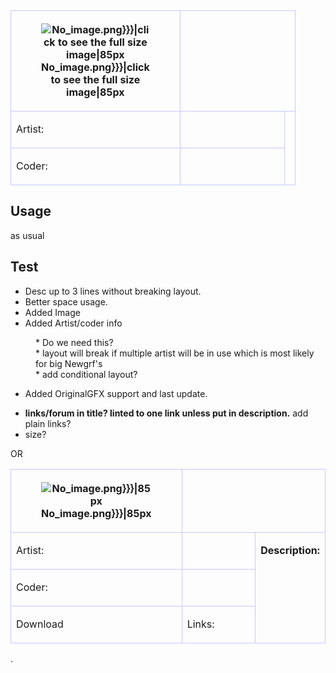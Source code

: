 {| align="left" style="width:100%; font-size:90%; margin:0px; margin-top:1px;"
 |-  style="background-color:#e7ebff;"
 ! rowspan="3" width="85" height="85" style="border: 1px solid #c7c8fe;"|[[Image:{{{Image|No_image.png}}}|click to see the full size image|85px]]
 | colspan="3" style="border: 1px solid #c7c8fe;font-size:12px" |&nbsp;&nbsp;'''{{{Title|Title}}}'''
 | style="border: 1px solid #c7c8fe; width:150px"| Original TTD GFX support {{#ifeq:{{{Symlink|}}}|no|{{en/Check|no}}|{{en/Check|yes}}}}
 | style="border: 1px solid #c7c8fe; width:130px"| Last update: {{{Updated|00/00/00}}}
 |- style="background-color:#e7ebff;"
 ! style="border: 1px solid #c7c8fe; width:50px"|Artist:
 | style="border: 1px solid #c7c8fe; width:150px"|{{en/User|{{{Artist|}}}}}
 | rowspan="2" colspan="3"  style="border: 1px solid #c7c8fe; vertical-align:text-top;"|{{{Description|}}}
 |- style="background-color:#e7ebff;"
 ! style="border: 1px solid #c7c8fe;"|Coder:
 | style="border: 1px solid #c7c8fe;"|{{en/User|{{{Coder|}}}}}
|}<noinclude>{{en/-}}
<!--
{{#IF: {{{Artist|}}} | |
 {{!}} rowspan="2" colspan="5"  style="border: 1px solid #c7c8fe; vertical-align:text-top;"{{!}}{{{Description|}}}
}}
-->
==Usage==

as usual 


==Test==
* Desc up to 3 lines without breaking layout.
* Better space usage.
* Added Image 
* Added Artist/coder info
: * Do we need this?
: * layout will break if multiple artist will be in use which is most likely for big Newgrf's
: * add conditional layout?
* Added OriginalGFX support and last update.


* '''links/forum  in title?  linted to one link unless put in description.'''  add plain links?
* size?

OR

{| align="left" style="width:100%; font-size:90%; margin:0px; margin-top:1px;"
 |-  style="background-color:#e7ebff;"
 ! rowspan="3" width="85" height="85" style="border: 1px solid #c7c8fe;"|[[Image:{{{Image|No_image.png}}}|85px]]
 | colspan="3" style="border: 1px solid #c7c8fe;font-size:12px" |  '''{{{Title|Title}}}'''
 | style="border: 1px solid #c7c8fe; width:150px"| Original TTD GFX support {{#ifeq:{{{Symlink|}}}|no|{{en/Check|no}}|{{en/Check|yes}}}}
 | style="border: 1px solid #c7c8fe; width:120px"| Last update: {{{Updated|00/00/00}}}
 |- style="background-color:#e7ebff;"
 ! style="border: 1px solid #c7c8fe; width:50px"|Artist:
 | style="border: 1px solid #c7c8fe; width:150px"|{{{Artist|}}}
 | rowspan="3" colspan="3"  style="border: 1px solid #c7c8fe; vertical-align:text-top;"|'''Description:'''{{{Description|}}}
 |- style="background-color:#e7ebff;"
 ! style="border: 1px solid #c7c8fe;"|Coder:
 | style="border: 1px solid #c7c8fe;"|{{{Coder|}}}
 |- style="background-color:#e7ebff;"
 !style="border: 1px solid #c7c8fe;"|Download
 ! style="border: 1px solid #c7c8fe;"|Links:
 | style="border: 1px solid #c7c8fe;"|{{{Links|}}} 
|}
.
</noinclude>